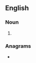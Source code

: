 ==English==

===Noun===
{{head|en|noun form}}

# {{plural of|pillock|lang=en}}

===Anagrams===
* {{anagrams|en|a=cikllops|Pollicks|lip locks|lip-locks|liplocks|lock lips}}